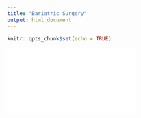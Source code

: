 ```yaml
---
title: "Bariatric Surgery"
output: html_document
---
```


```r
knitr::opts_chunk$set(echo = TRUE)
```


![](bariatric.pdf)